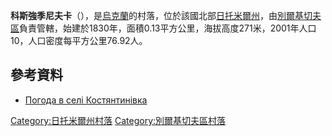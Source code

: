 {{coord|49|52|29|N|28|18|55|E|scale:30000|display=title}}

'''科斯強季尼夫卡'''（{{lang-uk|Костянтинівка}}），是[[烏克蘭|烏克蘭]]的村落，位於該國北部[[日托米爾州|日托米爾州]]，由[[別爾基切夫區|別爾基切夫區]]負責管轄，始建於1830年，面積0.13平方公里，海拔高度271米，2001年人口10，人口密度每平方公里76.92人。

==參考資料== 
* [http://weather.in.ua/ua/zhitomirskaja/11749 Погода в селі Костянтинівка]

{{DEFAULTSORT:Костянтинівка}}
[[Category:日托米爾州村落|Category:日托米爾州村落]]
[[Category:別爾基切夫區村落|Category:別爾基切夫區村落]]


{{Zhytomyr-geo-stub}}